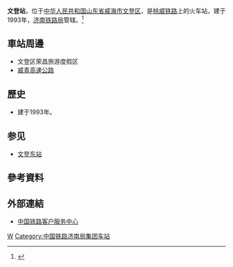{{Expand|time=2016-07-19T12:24:24+00:00}}
{{Infobox China railway station
|车站名称 =文登站
|图片 = 
|图片介绍 = 
|车站拼音 = Wendeng
|英文名称 = Wendeng Railway Station
|车站代码 = 
|电报码 = WBK
|拼音码 = WDE
|车站位置 = [[山东省|山东省]][[威海市|威海市]][[文登区|文登区]]
|坐标 = 
|归属 = [[济南铁路局|济南铁路局]]
|线路 = [[桃威铁路|桃威铁路]]
|车站等级 = [[二等站_(中铁)|二等站]]
|月台数目 = 
|股道数目 = 
}}
'''文登站'''，位于[[中华人民共和国|中华人民共和国]][[山东省|山东省]][[威海市|威海市]][[文登区|文登区]]，是[[桃威铁路|桃威铁路]]上的火车站，建于1993年，[[济南铁路局|济南铁路局]]管辖。<ref>{{Cite web |url=http://search.huochepiao.com/huochezhan/jieshao/2133.htm |title=文登火车站介绍 |access-date=2016-07-19 |archive-date=2020-03-30 |archive-url=https://web.archive.org/web/20200330211005/http://search.huochepiao.com/huochezhan/jieshao/2133.htm |dead-url=no }}</ref>
==車站周邊==
* 文登区荣昌旅游度假区
* [[威青高速公路|威青高速公路]]

==歷史==
* 建于1993年。

==参见==
*[[文登东站|文登东站]]

==參考資料==
{{reflist}}
==外部連結==
* [http://www.12306.cn/mormhweb/ 中国铁路客户服务中心] {{Wayback|url=http://www.12306.cn/mormhweb/ |date=20180205163941 }}
{{China-rail-stub}}
{{桃威铁路}}
[[Category:威海市铁路车站|W]]
[[Category:中国铁路济南局集团车站|Category:中国铁路济南局集团车站]]